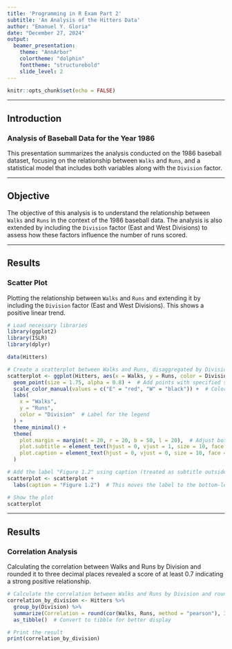 ```yaml
---
title: 'Programming in R Exam Part 2'
subtitle: 'An Analysis of the Hitters Data'
author: "Emanuel Y. Gloria"
date: "December 27, 2024"
output:
  beamer_presentation:
    theme: "AnnArbor"
    colortheme: "dolphin"
    fonttheme: "structurebold"
    slide_level: 2
---
```


```r
knitr::opts_chunk$set(echo = FALSE)
```

---

## Introduction

### Analysis of Baseball Data for the Year 1986

This presentation summarizes the analysis conducted on the 1986 baseball dataset, focusing on the relationship between `Walks` and `Runs`, and a statistical model that includes both variables along with the `Division` factor.

---

## Objective

The objective of this analysis is to understand the relationship between `Walks` and `Runs` in the context of the 1986 baseball data. The analysis is also extended by including the `Division` factor (East and West Divisions) to assess how these factors influence the number of runs scored.

---

## Results

### Scatter Plot

Plotting the relationship between `Walks` and `Runs` and extending it by including the `Division` factor (East and West Divisions). This shows a positive linear trend.

```r
# Load necessary libraries
library(ggplot2)
library(ISLR)
library(dplyr)

data(Hitters)

# Create a scatterplot between Walks and Runs, disaggregated by Division
scatterplot <- ggplot(Hitters, aes(x = Walks, y = Runs, color = Division)) +
  geom_point(size = 1.75, alpha = 0.8) +  # Add points with specified size
  scale_color_manual(values = c("E" = "red", "W" = "black")) +  # Color E points red, W points black
  labs(
    x = "Walks",
    y = "Runs",
    color = "Division"  # Label for the legend
  ) +
  theme_minimal() +
  theme(
    plot.margin = margin(t = 20, r = 20, b = 50, l = 20),  # Adjust bottom margin to create space for subtitle
    plot.subtitle = element_text(hjust = 0, vjust = 1, size = 10, face = "plain"),  # Left-align the subtitle
    plot.caption = element_text(hjust = 0, vjust = 0, size = 10, face = "plain")  # Add custom caption as bottom-left label
  )

# Add the label "Figure 1.2" using caption (treated as subtitle outside the plot area)
scatterplot <- scatterplot +
  labs(caption = "Figure 1.2")  # This moves the label to the bottom-left corner

# Show the plot
scatterplot
```
---
## Results

### Correlation Analysis

Calculating the correlation between Walks and Runs by Division and rounded it to three decimal places revealed a score of at least 0.7 indicating a strong positive relationship.

```r
# Calculate the correlation between Walks and Runs by Division and round the correlation to 3 decimal places
correlation_by_division <- Hitters %>%
  group_by(Division) %>%
  summarize(Correlation = round(cor(Walks, Runs, method = "pearson"), 3)) %>%
  as_tibble()  # Convert to tibble for better display

# Print the result
print(correlation_by_division)
```